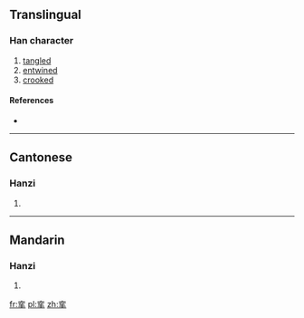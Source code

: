 {{also|攣}}
==Translingual==

===Han character===
{{Han char|rn=64|rad=手|as=06|sn=10|four=|canj=卜金手 (YCQ)}}

# [[tangled]]
# [[entwined]]
# [[crooked]]

====References====
* {{Han ref|kx=0431.171|hdz=31864.060|uh=631B|ud=25371}}

----

==Cantonese==

===Hanzi===
{{yue-hanzi|jyut=|y=lyun4|tra=攣}}

# {{defn|Cantonese|sort=手06}}

----

==Mandarin==

===Hanzi===
{{cmn-hanzi|tra=攣|pin=[[luán]] ([[luan2]])|wg=luan<sup>2</sup>}}

# {{defn|Mandarin|sort=手06}}

[[fr:挛]]
[[pl:挛]]
[[zh:挛]]